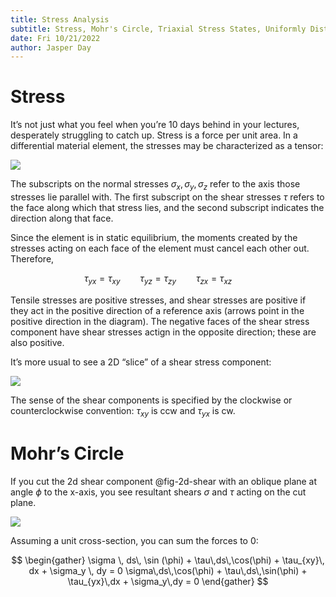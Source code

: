```yaml
---
title: Stress Analysis
subtitle: Stress, Mohr's Circle, Triaxial Stress States, Uniformly Distributed Stresses, Elastic Strain, Stress-Strain Relations, Shear and Moment
date: Fri 10/21/2022 
author: Jasper Day
---
```


# Stress

It's not just what you feel when you're 10 days behind in your lectures, desperately struggling to catch up. Stress is a force per unit area. In a differential material element, the stresses may be characterized as a tensor:

![](Images/2_Unit_Tensor.png)

The subscripts on the normal stresses $\sigma_x, \sigma_y, \sigma_z$ refer to the axis those stresses lie parallel with. The first subscript on the shear stresses $\tau$ refers to the face along which that stress lies, and the second subscript indicates the direction along that face.

Since the element is in static equilibrium, the moments created by the stresses acting on each face of the element must cancel each other out. Therefore,

$$
\tau_{yx} = \tau_{xy} \hspace{2em}
\tau_{yz} = \tau_{zy} \hspace{2em}
\tau_{zx} = \tau_{xz} \hspace{2em}
$$

Tensile stresses are positive stresses, and shear stresses are positive if they act in the positive direction of a reference axis (arrows point in the positive direction in the diagram). The negative faces of the shear stress component have shear stresses actign in the opposite direction; these are also positive.

It's more usual to see a 2D "slice" of a shear stress component:

![](Images/2_2d_shear_component.png){#fig-2d-shear}

The sense of the shear components is specified by the clockwise or counterclockwise convention: $\tau_{xy}$ is ccw and 
$\tau_{yx}$ is cw.

# Mohr's Circle

If you cut the 2d shear component @fig-2d-shear with an oblique plane at angle $\phi$ to the x-axis, you see resultant shears $\sigma$ and $\tau$ acting on the cut plane.

![](Images/2d_shear_cut.png)

Assuming a unit cross-section, you can sum the forces to 0:

$$
\begin{gather}
\sigma \, ds\, \sin (\phi) + \tau\,ds\,\cos(\phi) +  \tau_{xy}\, dx + \sigma_y \, dy = 0
\sigma\,ds\,\cos(\phi) + \tau\,ds\,\sin(\phi) + \tau_{yx}\,dx + \sigma_y\,dy = 0
\end{gather}
$$

